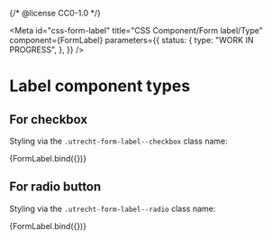 {/* @license CC0-1.0 */}


<Meta
  id="css-form-label"
  title="CSS Component/Form label/Type"
  component={FormLabel}
  parameters={{
    status: {
      type: "WORK IN PROGRESS",
    },
  }}
/>

# Label component types

## For checkbox

Styling via the `.utrecht-form-label--checkbox` class name:

<Canvas>
  <Story
    name="Checkbox"
    args={{
      ...exampleArgs,
      type: "checkbox",
    }}
  >
    {FormLabel.bind({})}
  </Story>
</Canvas>

## For radio button

Styling via the `.utrecht-form-label--radio` class name:

<Canvas>
  <Story
    name="Radio"
    args={{
      textContent: "Option 1",
      type: "radio",
    }}
  >
    {FormLabel.bind({})}
  </Story>
</Canvas>
